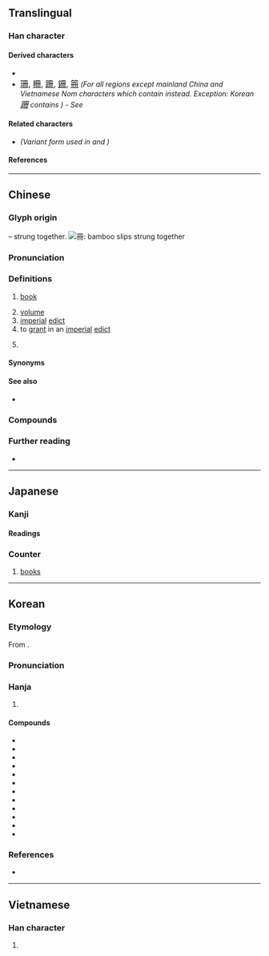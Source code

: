 {{also|册|𠕁}}
{{character info}}
==Translingual==

===Han character===
{{Han char|rn=13|rad=冂|as=03|sn=5|four=77440|canj=BT,XBT|ids=⿻冂卄,⿻𦉫一}}

====Derived characters====
* {{l|mul|[[𭇒]], [[姍]], [[柵]], [[𣧱]], [[𦙱]],<!-- Note: 𧧚 is incorrect - Contains ⿻冊丨 --> [[𪑃]], [[刪]], [[𮟰]], [[𠂨]], [[𣫳]], [[𣌧]]}}
*  <span style="font-size:medium;" lang="zh-hant">[[珊#Translingual|珊]], [[粣#Translingual|粣]], [[跚#Translingual|跚]], [[銏#Translingual|銏]], [[笧#Translingual|笧]]</span> ''(For all regions except mainland China and Vietnamese Nom characters which contain {{l|mul|册}} instead. Exception: Korean <span style="font-size:medium;" lang="ko">[[跚#Translingual|跚]]</span> contains {{l|mul|册}}) - See {{w|Han unification}}''

====Related characters====
* {{l|mul|[[册]]}} ''(Variant form used in {{w|simplified Chinese}} and {{w|History of writing in Vietnam|Vietnamese Nom}})''

====References====
{{Han ref|kx=0129.010|dkj=01515|dj=0289.200|hdz=10099.050|uh=518A}}

----

==Chinese==
{{zh-forms|s=册|alt=𠕁}}
{{zh-wp|lzh|nan:chheh}}

===Glyph origin===
{{Han etym}}
{{liushu|p}} – {{w|bamboo slips}} strung together.
[[File:Military documents on bamboo slips scroll in Han Dynasty 01.jpg|thumb|冊: bamboo slips strung together]]

===Pronunciation===
{{zh-pron
|m=cè
|ma=Zh-cè.ogg
|c=caak3
|h=pfs=chhak
|md=cháh
|mn=xm,qz,tw:chheh/zz,pn:chheeh/zp:seh/xm,zz,tw:chhek/qz:chhiak
|mn_note=chheh/chheeh - vernacular; chhek/chhiak - literary
|mn-t=cêh4
|w=4tshaq
|mc=y
|oc=y
|cat=n,v,cls
}}

===Definitions===
{{zh-hanzi}}

# {{lb|zh|literary|or|Min Nan}} [[book]]
# [[volume]]
# [[imperial]] [[edict]]
# to [[grant]] in an [[imperial]] [[edict]]
#: {{zh-x|冊立|to hold a coronation ceremony}}
# {{zh-classifier|[[book]]s}}

====Synonyms====
{{zh-dial|書}}

====See also====
* {{zh-l|書}}

===Compounds===
{{zh-der|冊書|四柱冊|冊正|丁口冊|列冊|冊封|底冊|人手一冊|冊立|帳冊|冊子|冊命|分冊|冊頁|冊府元龜|冊府|冊葉|哀冊|冊籍|小冊子|史冊|兔園冊|副冊|名冊|畫冊|捐冊|旅遊手冊|檔冊|留言冊|清冊|書冊|樣冊子|手冊|方冊|符冊|簡冊|花名冊|點名冊|長冊|黃冊|魚鱗圖冊|高文大冊|高文典冊|紀念冊|簿冊|註冊|註冊商標|羊冊|照冊|教冊:kà-chheh;Min Nan|尪仔冊:ang-á-chheh;Min Nan|讀冊:tha̍k-chheh;Min Nan|參考冊:chham-khó-chheh;Min Nan|古冊:kó͘-chheh;Min Nan}}

===Further reading===
* {{thcwd|1322}}

{{zh-cat|Elementary}}

----

==Japanese==

===Kanji===
{{ja-kanji|grade=6|rs=冂03}}

====Readings====
{{ja-readings
|goon=しゃく
|kanon=さく
|kanyoon=さつ
|kun=ふみ-
}}

===Counter===
{{ja-pos|さつ|counter}}

# [[book]]s

----

==Korean==

===Etymology===
From {{der|ko|ltc|sort=책|-}} {{ltc-l|冊}}.
{{hanja-ety
|dk={{okm-inline|ᄎᆡᆨ〮|chóyk}}
|m={{okm-inline|ᄎᆡᆨ〮|chóyk}}
|mh={{okm-inline|[[책#book|ᄎᆡᆨ〮]]|chóyk}}
|ml=儒學#상34B
}}
===Pronunciation===
{{ko-hanja-pron|책}}

===Hanja===
{{ko-hanja-search}}
{{ko-hanja|책|책}}

# {{hanja form of|책|[[book]]}}

====Compounds====
{{der-top3|Compounds}}
* {{ko-l|책방|冊房}}
* {{ko-l|책상|冊床}}
* {{ko-l|책자|冊子}}
* {{ko-l|서책|書冊}}
* {{ko-l|공책|空冊}}
* {{ko-l|책력|冊曆}}
* {{ko-l|책봉|冊封}}
* {{ko-l|책장|冊欌}}
* {{ko-l|별책|別冊}}
* {{ko-l|분책|分冊}}
* {{ko-l|책명|冊名}}
* {{ko-l|책제|冊題}}
{{der-bottom}}

===References===
* {{R:hanjadoc|670}}

----

==Vietnamese==

===Han character===
{{vi-readings|reading=sách|rs=冂03}}

# {{han tu form of|sách|[[book]]}}